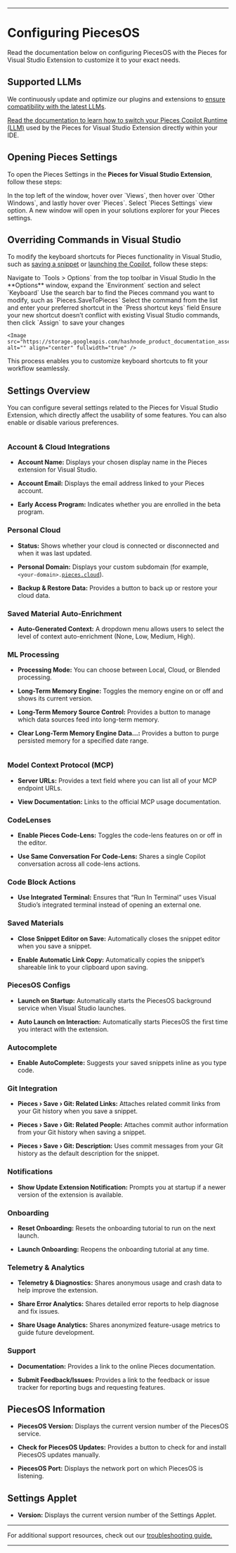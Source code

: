 ***

# Configuring PiecesOS

Read the documentation below on configuring PiecesOS with the Pieces for Visual Studio Extension to customize it to your exact needs.

## Supported LLMs

We continuously update and optimize our plugins and extensions to [ensure compatibility with the latest LLMs](https://docs.pieces.app/products/large-language-models).

[Read the documentation to learn how to switch your Pieces Copilot Runtime (LLM)](https://docs.pieces.app/products/extensions-plugins/visual-studio/copilot/llm-settings) used by the Pieces for Visual Studio Extension directly within your IDE.

## Opening Pieces Settings

To open the Pieces Settings in the **Pieces for Visual Studio Extension**, follow these steps:

<Steps>
  <Step title="Open the Views Dropdown">
    In the top left of the window, hover over `Views`, then hover over `Other Windows`, and lastly hover over `Pieces`.
  </Step>

  <Step title="Open and Adjust Settings">
    Select `Pieces Settings` view option. A new window will open in your solutions explorer for your Pieces settings.
  </Step>
</Steps>

<Image src="https://storage.googleapis.com/hashnode_product_documentation_assets/visual_studio_extension_assets/configuration/pieces_new_settings.png" alt="" align="center" fullwidth="true" />

## Overriding Commands in Visual Studio

To modify the keyboard shortcuts for Pieces functionality in Visual Studio, such as <a target="_blank" href="https://docs.pieces.app/products/extensions-plugins/visual-studio/drive/save-snippets">saving a snippet</a> or [launching the Copilot](https://docs.pieces.app/products/extensions-plugins/visual-studio/copilot/chat#accessing-copilot-chat-in-vs-code), follow these steps:

<Steps>
  <Step title="Open the Options Menu">
    Navigate to `Tools > Options` from the top toolbar in Visual Studio
  </Step>

  <Step title="Access Keyboard Settings">
    In the **Options** window, expand the `Environment` section and select `Keyboard`
  </Step>

  <Step title="Search for a Pieces Command">
    Use the search bar to find the Pieces command you want to modify, such as `Pieces.SaveToPieces`
  </Step>

  <Step title="Assign a New Shortcut">
    Select the command from the list and enter your preferred shortcut in the `Press shortcut keys` field
  </Step>

  <Step title="Save Your Shortcut">
    Ensure your new shortcut doesn’t conflict with existing Visual Studio commands, then click `Assign` to save your changes

    <Image src="https://storage.googleapis.com/hashnode_product_documentation_assets/visual_studio_extension_assets/commands/pieces_keybinds_visual_studio.png" alt="" align="center" fullwidth="true" />
  </Step>
</Steps>

This process enables you to customize keyboard shortcuts to fit your workflow seamlessly.

## Settings Overview

You can configure several settings related to the Pieces for Visual Studio Extension, which directly affect the usability of some features. You can also enable or disable various preferences.

<Image src="https://storage.googleapis.com/hashnode_product_documentation_assets/visual_studio_extension_assets/configuration/general_view.png" alt="" align="center" fullwidth="false" />

### Account & Cloud Integrations

* **Account Name:** Displays your chosen display name in the Pieces extension for Visual Studio.

* **Account Email:** Displays the email address linked to your Pieces account.

* **Early Access Program:** Indicates whether you are enrolled in the beta program.

### Personal Cloud

* **Status:** Shows whether your cloud is connected or disconnected and when it was last updated.

* **Personal Domain:** Displays your custom subdomain (for example, `<your-domain>.`[`pieces.cloud`](http://pieces.cloud)).

* **Backup & Restore Data:** Provides a button to back up or restore your cloud data.

### Saved Material Auto-Enrichment

* **Auto-Generated Context:** A dropdown menu allows users to select the level of context auto-enrichment (None, Low, Medium, High).

### ML Processing

* **Processing Mode:** You can choose between Local, Cloud, or Blended processing.

* **Long-Term Memory Engine:** Toggles the memory engine on or off and shows its current version.

* **Long-Term Memory Source Control:** Provides a button to manage which data sources feed into long-term memory.

* **Clear Long-Term Memory Engine Data…:** Provides a button to purge persisted memory for a specified date range.

<Image src="https://storage.googleapis.com/hashnode_product_documentation_assets/visual_studio_extension_assets/configuration/ml_blended.png" alt="" align="center" fullwidth="false" />

### Model Context Protocol (MCP)

* **Server URLs:** Provides a text field where you can list all of your MCP endpoint URLs.

* **View Documentation:** Links to the official MCP usage documentation.

### CodeLenses

* **Enable Pieces Code-Lens:** Toggles the code-lens features on or off in the editor.

* **Use Same Conversation For Code-Lens:** Shares a single Copilot conversation across all code-lens actions.

### Code Block Actions

* **Use Integrated Terminal:** Ensures that “Run In Terminal” uses Visual Studio’s integrated terminal instead of opening an external one.

### Saved Materials

* **Close Snippet Editor on Save:** Automatically closes the snippet editor when you save a snippet.

* **Enable Automatic Link Copy:** Automatically copies the snippet’s shareable link to your clipboard upon saving.

### PiecesOS Configs

* **Launch on Startup:** Automatically starts the PiecesOS background service when Visual Studio launches.

* **Auto Launch on Interaction:** Automatically starts PiecesOS the first time you interact with the extension.

### Autocomplete

* **Enable AutoComplete:** Suggests your saved snippets inline as you type code.

### Git Integration

* **Pieces › Save › Git: Related Links:** Attaches related commit links from your Git history when you save a snippet.

* **Pieces › Save › Git: Related People:** Attaches commit author information from your Git history when saving a snippet.

* **Pieces › Save › Git: Description:** Uses commit messages from your Git history as the default description for the snippet.

### Notifications

* **Show Update Extension Notification:** Prompts you at startup if a newer version of the extension is available.

### Onboarding

* **Reset Onboarding:** Resets the onboarding tutorial to run on the next launch.

* **Launch Onboarding:** Reopens the onboarding tutorial at any time.

### Telemetry & Analytics

* **Telemetry & Diagnostics:** Shares anonymous usage and crash data to help improve the extension.

* **Share Error Analytics:** Shares detailed error reports to help diagnose and fix issues.

* **Share Usage Analytics:** Shares anonymized feature-usage metrics to guide future development.

### Support

* **Documentation:** Provides a link to the online Pieces documentation.

* **Submit Feedback/Issues:** Provides a link to the feedback or issue tracker for reporting bugs and requesting features.

## PiecesOS Information

* **PiecesOS Version:** Displays the current version number of the PiecesOS service.

* **Check for PiecesOS Updates:** Provides a button to check for and install PiecesOS updates manually.

* **PiecesOS Port:** Displays the network port on which PiecesOS is listening.

## Settings Applet

* **Version:** Displays the current version number of the Settings Applet.

***

For additional support resources, check out our [troubleshooting guide.](https://docs.pieces.app/products/extensions-plugins/visual-studio/troubleshooting)

***
